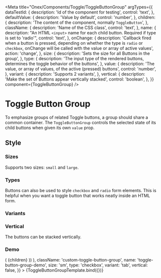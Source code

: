 <!-- ToggleButtonGroup.mdx -->

<Meta
  title="Onex/Components/Toggle/ToggleButtonGroup"
  argTypes={{
    dataTestId: {
      description: 'Id of the component for testing',
      control: 'text',
    },
    defaultValue: {
      description: 'Value by default',
      control: 'number',
    },
    children: {
      description: 'The content of the component, normally ```ToggleButton```',
    },
    className: {
      description: 'Name of the CSS class',
      control: 'text',
    },
    name: {
      description:
        "An HTML ```<input>``` name for each child button. Required if type is set to 'radio'",
      control: 'text',
    },
    onChange: {
      description:
        'Callback fired when a button is pressed, depending on whether the type is ```radio``` or ```checkbox```, onChange will be called with the value or array of active values',
      action: 'change',
    },
    size: {
      description: 'Sets the size for all Buttons in the group',
    },
    type: {
      description:
        'The input type of the rendered buttons, determines the toggle behavior of the buttons',
    },
    value: {
      description: 'The value, or array of values, of the active (pressed) buttons',
      control: 'number',
    },
    variant: {
      description: 'Supports 2 variants',
    },
    vertical: {
      description: 'Make the set of Buttons appear vertically stacked',
      control: 'boolean',
    },
  }}
  component={ToggleButtonGroup}
/>


# Toggle Button Group
To emphasize groups of related Toggle buttons, a group should share a common container.
The ```ToggleButtonGroup``` controls the selected state of its child buttons when given its own ```value``` prop.

## Style

### Sizes
Supports two sizes: ```small``` and  ```large```.

<Canvas>
  <Story name="Small" story={stories.Small} />
  <Story name="Large" story={stories.Large} />
</Canvas>

### Types
Buttons can also be used to style ```checkbox``` and ```radio``` form elements.
This is helpful when you want a toggle button that works neatly inside an HTML form.

<Canvas>
  <Story name="Checkbox" story={stories.Checkbox} />
  <Story name="Radio" story={stories.Radio} />
</Canvas>

### Variants

<Canvas>
  <Story name="Tab" story={stories.Tab} />
  <Story name="Button" story={stories.Button} />
</Canvas>


### Vertical
The buttons can be stacked vertically.

<Canvas>
  <Story name="Vertical" story={stories.Vertical} />
</Canvas>



### Demo
<Canvas>
  <Story
    name="Demo"
    args={{
      dataTestId: 'test-toggle-button-group-id',
      defaultValue: 1,
      children: (
        toggleButtonItems.map(({ id, name, children, value }) => (
            <ToggleButton
              key={`togglebuttongroup-demo-${id}`}
              id={`toggle-btn-group-demo-${id}`}
              name={name}
              value={value}
            >
              {children}
            </ToggleButton>
          ))
      ),
      className: 'custom-toggle-button-group',
      name: 'toggle-button-group-demo',
      size: 'sm',
      type: 'checkbox',
      variant: 'tab',
      vertical: false,
    }}
  >
    {ToggleButtonGroupTemplate.bind({})}
  </Story>
</Canvas>

<ArgsTable story="Demo" />
